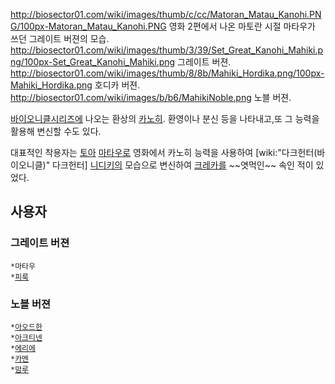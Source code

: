 http://biosector01.com/wiki/images/thumb/c/cc/Matoran_Matau_Kanohi.PNG/100px-Matoran_Matau_Kanohi.PNG
영화 2편에서 나온 마토란 시절 마타우가 쓰던 그레이트 버젼의 모습.
http://biosector01.com/wiki/images/thumb/3/39/Set_Great_Kanohi_Mahiki.png/100px-Set_Great_Kanohi_Mahiki.png
그레이트 버젼.
http://biosector01.com/wiki/images/thumb/8/8b/Mahiki_Hordika.png/100px-Mahiki_Hordika.png
호디카 버젼.
http://biosector01.com/wiki/images/b/b6/MahikiNoble.png
노블 버젼.

[[바이오니클]]시리즈에 나오는 환상의 [[카노히]].
환영이나 분신 등을 나타내고,또 그 능력을 활용해 변신할 수도 있다.

대표적인 착용자는 [[토아]] [[마타우]]로 영화에서 카노히 능력을 사용하여 [wiki:"다크헌터(바이오니클)" 다크헌터] [[니디키]]의 모습으로 변신하여 [[크레카]]를 ~~엿먹인~~ 속인 적이 있었다.

== 사용자 ==
=== 그레이트 버젼 ===
 *마타우
 *[[피룩]]
=== 노블 버젼 ===
 *[[아오드한]]
 *[[아크티넨]]
 *[[에리에]]
 *[[카멘]]
 *[[맘루]]

